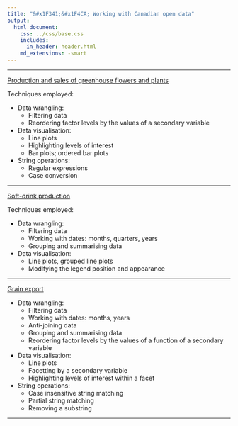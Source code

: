 ```yaml
---
title: "&#x1F341;&#x1F4CA; Working with Canadian open data"
output:
  html_document:
    css: ../css/base.css
    includes:
      in_header: header.html
    md_extensions: -smart
---
```


***

[Production and sales of greenhouse flowers and plants](./plant-sales.html)

Techniques employed:

- Data wrangling:
  - Filtering data
  - Reordering factor levels by the values of a secondary variable

- Data visualisation:
  - Line plots
  - Highlighting levels of interest
  - Bar plots; ordered bar plots

- String operations:
  - Regular expressions
  - Case conversion
  
***

[Soft-drink production](./soft-drink-production.html)

Techniques employed:

- Data wrangling:
  - Filtering data
  - Working with dates: months, quarters, years
  - Grouping and summarising data
  
- Data visualisation:
  - Line plots, grouped line plots
  - Modifying the legend position and appearance

***

[Grain export](./grain-export.html)

- Data wrangling:
  - Filtering data
  - Working with dates: months, years
  - Anti-joining data
  - Grouping and summarising data
  - Reordering factor levels by the values of a function of a secondary variable

- Data visualisation:
  - Line plots
  - Facetting by a secondary variable
  - Highlighting levels of interest within a facet

- String operations:
  - Case insensitive string matching
  - Partial string matching
  - Removing a substring

***
